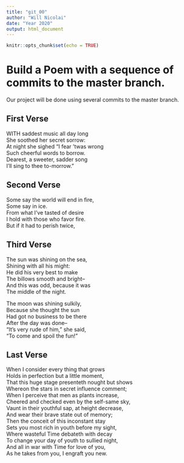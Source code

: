 ```yaml
---
title: "git_00"
author: "Will Nicolai"
date: "Year 2020"
output: html_document
---
```


```r
knitr::opts_chunk$set(echo = TRUE)
```
# Build a Poem with a sequence of commits to the master branch.
Our project will be done using several commits to the master branch.
<!-- Do not modify or change any text in "!--" bracketed areas such as this --- these are instructions to
you, if you change any of this the git program will notice it and compromise your git merging strategy !-->

## First Verse 
<!--Put the first five lines of a poem by Lewis Carrol in this section!-->
WITH saddest music all day long   
She soothed her secret sorrow:  
At night she sighed "I fear 'twas wrong   
Such cheerful words to borrow.  
Dearest, a sweeter, sadder song   
I'll sing to thee to-morrow."  
  
## Second Verse
<!--Put the first five lines of a poem by Robert Frost here!-->
Some say the world will end in fire,  
Some say in ice.  
From what I’ve tasted of desire   
I hold with those who favor fire.  
But if it had to perish twice,  
  
## Third Verse
<!--Put the first two verses of The Walrus and the Carpenter here!-->
 The sun was shining on the sea,  
Shining with all his might:  
He did his very best to make   
The billows smooth and bright--  
And this was odd, because it was   
The middle of the night.  
  
The moon was shining sulkily,  
Because she thought the sun   
Had got no business to be there   
After the day was done--  
"It's very rude of him," she said,  
"To come and spoil the fun!" 
  
## Last Verse
<!--Put a short poem of your choice 8-20 lines,here!-->
When I consider every thing that grows   
Holds in perfection but a little moment,  
That this huge stage presenteth nought but shows   
Whereon the stars in secret influence comment;  
When I perceive that men as plants increase,  
Cheered and checked even by the self-same sky,  
Vaunt in their youthful sap, at height decrease,  
And wear their brave state out of memory;  
Then the conceit of this inconstant stay   
Sets you most rich in youth before my sight,  
Where wasteful Time debateth with decay   
To change your day of youth to sullied night,  
And all in war with Time for love of you,  
As he takes from you, I engraft you new.  
  